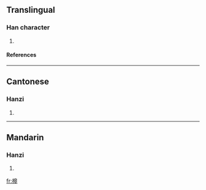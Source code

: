 ==Translingual==
===Han character===
{{Han char|rn=75|rad=木|as=10|sn=14|four=4694<sub>3</sub>|canj=木竹日十 (DHAJ), X木竹日十 (XDHAJ)}}
# {{defn|Han|sort=木10}}
====References====
{{Han ref|kx=0546.251|dkj=15345|dj=0934.170|hdz=21264.130|uh=69D4|ud=27092|bh=E252|bd=57938}}

----
==Cantonese==
===Hanzi===
{{yue-hanzi|jyut=|y=gou1}}
# {{defn|Cantonese}}

----
==Mandarin==
===Hanzi===
{{cmn-hanzi|pin=[[gāo]] ([[gao1]])|wg=kao<sup>1</sup>}}
# {{defn|Mandarin}}

[[fr:槔]]